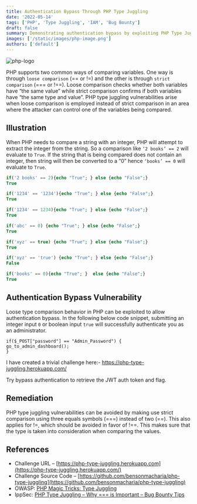 ```yaml
---
title: Authentication Bypass Through PHP Type Juggling
date: '2022-05-14'
tags: ['PHP', 'Type Juggling', 'IAM', 'Bug Bounty']
draft: false
summary: Demonstrating authentication bypass by exploiting PHP Type Juggling
images: ['/static/images/php-image.png']
authors: ['default']
---
```


![php-logo](/static/images/php-image.png)

PHP supports two common ways of comparing variables. One way is through `loose comparison` (== or !=) and the other is through `strict comparison` (=== or !==). Loose comparison checks whether both variables have “the same value” while strict comparison confirms if both variables have “the same type and value”. PHP type juggling vulnerabilities arise when loose comparison is employed instead of strict comparison in an area where the attacker can control one of the variables being compared.

## Illustration

When PHP needs to compare a string with an integer, PHP will attempt to extract the integer from the string. So a comparison like `‘2 books’ == 2` will evaluate to `True`. If the string that is being compared does not contain an integer, then string will then be converted to a “0” hence `‘books’ == 0` will evaluate to `True`.

```PHP
if('2 books' == 2){echo "True"; } else {echo "False";}
True

if('1234' == '1234'){echo "True"; } else {echo "False";}
True

if('1234' == 1234){echo "True"; } else {echo "False";}
True

if('abc' == 0) {echo "True"; } else {echo "False";}
True

if('xyz' == true) {echo "True"; } else {echo "False";}
True

if('xyz' == 'true') {echo "True"; } else {echo "False";}
False

if('books' == 0){echo "True"; }  else {echo "False";}
True
```

## Authentication Bypass Vulnerability

Loose type comparison behavior in PHP can be exploited to allow authentication bypass. In the following below code snippet, submitting an integer input `0` or boolean input `true` will successfully authenticate you as an administrator.

```PHP:auth.php
if($_POST["password"] == "Admin_Password") {
go_to_admin_dashboard();
}
```

I have created a trivial challenge here:- https://php-type-juggling.herokuapp.com/

Try bypass authentication to retrieve the JWT auth token and flag.

## Remediation

PHP type juggling vulnerabilities can be avoided by making use strict comparison using three equals symbols (===) instead of two (==). This also applies for !=, which should be avoided in favor of !==. This makes sure that the type is taken into consideration when comparing the values.

## References

- Challenge URL – [https://php-type-juggling.herokuapp.com](https://php-type-juggling.herokuapp.com/)
- Challenge Source Code – [https://github.com/bensonmacharia/php-type-juggling](https://github.com/bensonmacharia/php-type-juggling)
- OWASP: [PHP Magic Tricks: Type Juggling](https://owasp.org/www-pdf-archive/PHPMagicTricks-TypeJuggling.pdf)
- IppSec: [PHP Type Juggling – Why === is Important – Bug Bounty Tips](https://www.youtube.com/watch?v=idC5SAsKhlE)
